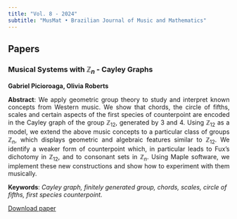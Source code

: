 ```yaml
---
title: "Vol. 8 - 2024"
subtitle: "MusMat • Brazilian Journal of Music and Mathematics"
---
```


## Papers
### Musical Systems with $\mathbb{Z}_n$ - Cayley Graphs
**Gabriel Picioroaga, Olivia Roberts**
<p style="text-align: justify;"><strong>Abstract</strong>: We apply geometric group theory to study and interpret known concepts from Western music. We show that chords, the circle of fifths, scales and certain aspects of the first species of counterpoint are encoded in the Cayley graph of the group $\mathbb{Z}_{12}$, generated by 3 and 4. Using $\mathbb{Z}_{12}$ as a model, we extend the above music concepts to a particular class of groups $\mathbb{Z}_n$, which displays geometric and algebraic features similar to $\mathbb{Z}_{12}$. We identify a weaker form of counterpoint which, in particular leads to Fux’s dichotomy in $\mathbb{Z}_{12}$, and to consonant sets in $\mathbb{Z}_n$. Using Maple software, we implement these new constructions and show how to experiment with them musically.</p>
<p style="text-align: left;"><strong>Keywords</strong>: <em> Cayley graph, finitely generated group, chords, scales, circle of fifths, first species counterpoint. </em></p>
[Download paper](../wp-content/uploads/2024/03/01-Picioroaga-Roberts.pdf)
